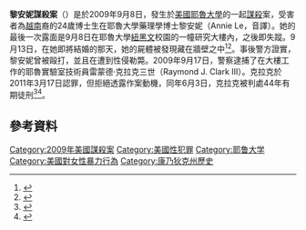 '''黎安妮謀殺案'''（{{lang-en|Murder of Annie Le}}）是於2009年9月8日，發生於[[美國|美國]][[耶魯大學|耶魯大學]]的一起[[謀殺|謀殺]]案，受害者為[[越南|越南]]裔的24歲博士生在耶魯大學藥理學博士黎安妮（Annie Le，音譯）。她的最後一次露面是9月8日在耶魯大學[[紐黑文|紐黑文]]校園的一幢研究大樓內，之後即失蹤。9月13日，在她即將結婚的那天，她的屍體被發現藏在牆壁之中<ref>{{cite web|author= |url=http://www.nbcnews.com/id/32810822 |title=Clues point to inside job in Yale killing|work=NBC News |publisher=NBC News |date=September 14, 2009|access-date=2009-09-14}}</ref><ref>{{cite news |title=亞裔女研究生遭姦殺藏屍案　耶魯大學付一億台幣和解|url=https://www.ettoday.net/news/20161123/816510.htm |accessdate=2021-04-08 |agency=Ettoday}}</ref>。事後警方證實，黎安妮曾被毆打，並且在遭到性侵勒斃。2009年9月17日，警察逮捕了在大樓工作的耶魯實驗室技術員雷蒙德·克拉克三世（Raymond J. Clark III）。克拉克於2011年3月17日認罪，但拒絕透露作案動機，同年6月3日，克拉克被判處44年有期徒刑<ref name=cnn.com>{{cite news|url=http://www.cnn.com/2009/CRIME/09/17/yale.student.le/index.html|title=Yale lab worker arrested in student's killing, police say|work=cnn.com |publisher=CNN|date=September 17, 2009|access-date=September 17, 2009}}</ref><ref name="foxnews.com">{{cite news| url=https://www.foxnews.com/us/former-yale-lab-technician-gets-44-years-for-killing-student | work=Fox News | title=Former Yale Lab Technician Gets 44 Years for Killing Student | date=June 3, 2011}}</ref>。

==參考資料==
{{reflist}}

[[Category:2009年美國謀殺案|Category:2009年美國謀殺案]]
[[Category:美國性犯罪|Category:美國性犯罪]]
[[Category:耶鲁大学|Category:耶鲁大学]]
[[Category:美國對女性暴力行為|Category:美國對女性暴力行為]]
[[Category:康乃狄克州歷史|Category:康乃狄克州歷史]]